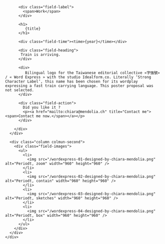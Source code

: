 

<Layout class="work" title={title}>
  <main class="region-content work">
    <div class="region">
      <div class="column column-first">
        <div class="field-body">

          <div class="field-label">
            <span>Work</span>
          </div>

          <h1>
             {title}
          </h1>

          <div class="field-time"><time>{year}</time></div>

          <div class="field-heading">
           Train is arriving.
          </div>

          <div>
             Bilingual logo for the Taiwanese editorial collective «字強號» / « Word Express » with the studio Idealform.co. Literally ‘Strong Character Label’, this name has been chosen for its wordplay expressing a fast train carrying language. This poster proposal was not selected.
          </div>

          <div class="field-action">
            Did you like it ?
            <p><a href="mailto:chiara@mendolia.ch" title="Contact me"><span>Contact me now.</span></a></p>
          </div>

        </div>
      </div>

      <div class="column colmun-second">
        <div class="field-images">
          <ul>
            <li>
              <img src="/wordexpress-01-designed-by-chiara-mendolia.png" alt="Periodt, zoom" width="960" height="960" />
            </li>
            <li>
              <img src="/wordexpress-02-designed-by-chiara-mendolia.png" alt="Periodt, contain" width="960" height="960" />
            </li>
            <li>
              <img src="/wordexpress-03-designed-by-chiara-mendolia.png" alt="Periodt, sketches" width="960" height="960" />
            </li>
            <li>
              <img src="/wordexpress-04-designed-by-chiara-mendolia.png" alt="Periodt, box" width="960" height="960" />
            </li>
          </ul>
        </div>
      </div>
    </div>

  </main>
</Layout>
